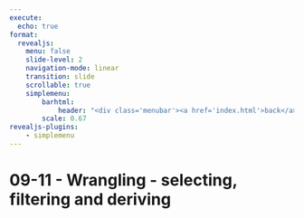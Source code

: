 ```yaml
---
execute:
  echo: true
format:
  revealjs:
    menu: false
    slide-level: 2
    navigation-mode: linear
    transition: slide
    scrollable: true
    simplemenu:
        barhtml:
            header: "<div class='menubar'><a href='index.html'>back</a><ul class='menu'></ul>"
        scale: 0.67
revealjs-plugins:
    - simplemenu
---
```


# 09-11 - Wrangling - selecting, filtering and deriving
